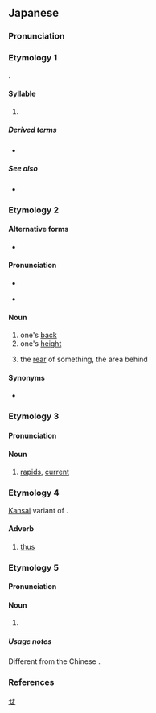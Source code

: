{{also|ぜ|ㄝ|也}}
{{character info/new}}
==Japanese==
{{stroke order|strokes=3}}

===Pronunciation===
{{ja-pron}}

===Etymology 1===
{{ja-kana-mannyogana-etym}}.

====Syllable====
{{ja-syllable}}

# {{ja-kana-def}}

=====Derived terms=====
* {{ja-r|ぜ}}

=====See also=====
* {{list:Hiragana/ja}}

===Etymology 2===
{{ja-spellings|h=せ|背|脊}}

====Alternative forms====
* {{sense|one's height}} {{ja-r|せい}}

====Pronunciation====
* {{sense|one's back; the rear of something}}
{{ja-pron|acc=0|acc_ref=DJR|acc2=1|acc2_ref=DJR}}
* {{sense|one's height}}
{{ja-pron|acc=1|acc_ref=DJR}}

====Noun====
{{ja-noun}}

# one's [[back]] {{gloss|part of the human body}}
# one's [[height]]
#: {{ja-usex|田%中さん は '''背''' が 高い。|^た%なか-さん は '''せ''' が たかい。|Tanaka is tall.}}
# the [[rear]] of something, the area behind

====Synonyms====
* {{sense|part of the body}} {{ja-r|背%中|せ%なか}}

===Etymology 3===
{{ja-spellings|h=せ|瀬}}

====Pronunciation====
{{ja-pron|acc=0|acc_ref=DJR|acc2=1|acc2_ref=DJR}}

====Noun====
{{ja-noun}}

# [[rapids]], [[current]]

===Etymology 4===
[[Kansai]] variant of {{m|ja|そう}}.

====Adverb====
{{ja-pos|adverb}}

# {{q|Kansai}} [[thus]]
#: {{ja-usex|せ や な。|That is so. ("You're right", etc.)}}

===Etymology 5===
{{ja-spellings|h=せ|畝}}

====Pronunciation====
{{ja-pron|acc=1|acc_ref=DJR}}

====Noun====
{{ja-noun}}

# ''{{w|Se (unit of measurement)|se}}'' {{gloss|Japanese unit of area}}

=====Usage notes=====
Different from the Chinese {{m|ja|畝|tr=ho|t=[[mu]]}}.

===References===
<references/>

[[Category:Japanese basic words|せ]]